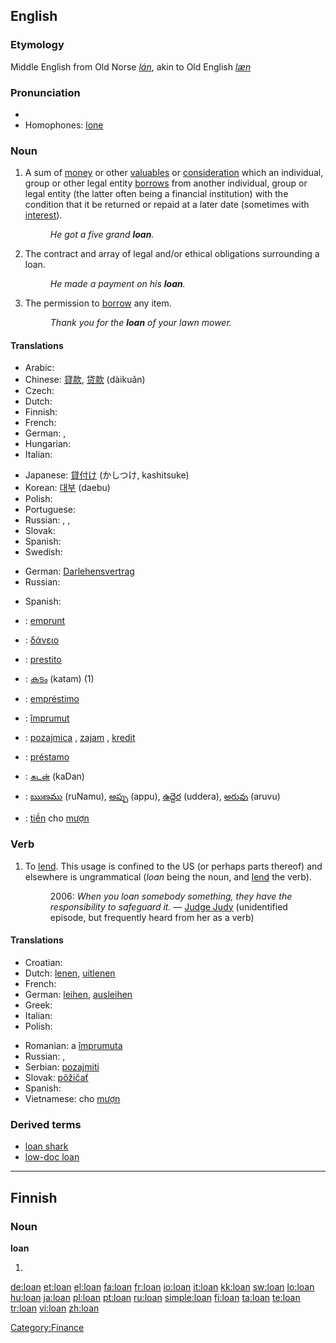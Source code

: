 {{also|loán|loạn}}
==English==

===Etymology===
Middle English from Old Norse ''[[lán]]'', akin to Old English ''[[læn]]''

===Pronunciation===
* {{audio|en-us-loan.ogg|Audio (US)}}
* Homophones: [[lone]]

===Noun===
{{en-noun}}

# {{banking|finance}} A sum of [[money]] or other [[valuables]] or [[consideration]] which an individual, group or other legal entity [[borrow]]s from another individual, group or legal entity (the latter often being a financial institution) with the condition that it be returned or repaid at a later date (sometimes with [[interest]]).
#: ''He got a five grand '''loan'''.''
# The contract and array of legal and/or ethical obligations surrounding a loan.
#: ''He made a payment on his '''loan'''.''
# The permission to [[borrow]] any item.
#: ''Thank you for the '''loan''' of your lawn mower.''

====Translations====
{{trans-top|borrowed sum of money or other valuables}}
* Arabic: {{Arab|[[قرض]]}} {{IPAchar|(qarḍ)}} {{m}}
* Chinese: [[貸款]], [[贷款]] (dàikuǎn)
* Czech: {{t-|cs|půjčka|f}}
* Dutch: {{t+|nl|lening|f}}
* Finnish: {{t+|fi|laina}}
* French: {{t+|fr|prêt|m}}
* German: {{t|de|Anleihe|f}}, {{t-|de|Darlehen|n}}
* Hungarian: {{t+|hu|kölcsön}}
* Italian: {{t+|it|prestito|m}}
{{trans-mid}}
* Japanese: [[貸付け]] (かしつけ, kashitsuke)
* Korean: [[대부]] (daebu)
* Polish: {{t|pl|pożyczka|f}}
* Portuguese: {{t|pt|empréstimo|m}}
* Russian: {{t+|ru|заём|m|tr=zajóm|sc=Cyrl}}, {{t+|ru|ссуда|f|tr=ssúda|sc=Cyrl}}, {{t+|ru|кредит|f|tr=kredít|sc=Cyrl}}
* Slovak: {{t-|sk|pôžička|f}}
* Spanish: {{t-|es|préstamo|m}}
* Swedish: {{t-|sv|lån|n}}
{{trans-bottom}}

{{trans-top|contract and array of legal and/or ethical obligations surrounding a loan}}
* German: [[Darlehensvertrag]] {{m}}
* Russian: {{t+|ru|заём|m|tr=zajóm|sc=Cyrl}}
{{trans-mid}}
* Spanish: {{t-|es|préstamo|m}}
{{trans-bottom}}

{{trans-top|permission to borrow any item}}
{{trans-mid}}
{{trans-bottom}}

{{checktrans-top}}
* {{ttbc|French}}: [[emprunt]] {{m}}
* {{ttbc|Greek}}: [[δάνειο]] {{n}}
* {{ttbc|Italian}}: [[prestito]] {{m}}
* {{ttbc|Malayalam}}: [[കടം]] (katam) (1)
* {{ttbc|Portuguese}}: [[empréstimo]] {{m}}
{{checktrans-mid}}
* {{ttbc|Romanian}}: [[împrumut]] {{n}}
* {{ttbc|Serbian}}: [[pozajmica]] {{f}}, [[zajam]] {{m}}, [[kredit]] {{m}}
* {{ttbc|Spanish}}: [[préstamo]] {{m}}
* {{ttbc|Tamil}}: [[கடன்]] (kaDan)
* {{ttbc|Telugu}}: [[ఋణము]] (ruNamu), [[అప్పు]] (appu), [[ఉద్దెర]] (uddera), [[అరువు]] (aruvu)
* {{ttbc|Vietnamese}}: [[tiền]] cho [[mượn]]
{{checktrans-bottom}}

===Verb===
{{en-verb|loans|loaning|loaned}}

# {{US}} To [[lend]].  This usage is confined to the US (or perhaps parts thereof) and elsewhere is ungrammatical (''loan'' being the noun, and [[lend]] the verb).
#: 2006: ''When you loan somebody something, they have the responsibility to safeguard it.'' &mdash; [[w:Judge Judy|Judge Judy]] (unidentified episode, but frequently heard from her as a verb)

====Translations====
{{trans-top|to lend}}
* Croatian: {{t-|hr|posuditi}}
* Dutch: [[lenen]], [[uitlenen]]
* French: {{t+|fr|prêter}}
* German: [[leihen]], [[ausleihen]]
* Greek: {{t+|el|δανείζω|sc=Grek}}
* Italian: {{t+|it|prestare}}
* Polish: {{t+|pl|pożyczać}}
{{trans-mid}}
* Romanian: a [[împrumuta]]
* Russian: {{t|ru|ссужать|tr=ssužát’|sc=Cyrl}}, {{t-|ru|давать взаймы|tr=davát’ vzajmý|sc=Cyrl}}
* Serbian: [[pozajmiti]]
* Slovak: [[pôžičať]]
* Spanish: {{t-|es|prestar}}
* Vietnamese: cho [[mượn]]
{{trans-bottom}}

===Derived terms===
* [[loan shark]]
* [[low-doc loan]]

[[Category:Finance]]

----

==Finnish==

===Noun===
'''loan'''

# {{fi-form of|loka|type=noun|case=genitive|pl=singular}}

[[de:loan]]
[[et:loan]]
[[el:loan]]
[[fa:loan]]
[[fr:loan]]
[[io:loan]]
[[it:loan]]
[[kk:loan]]
[[sw:loan]]
[[lo:loan]]
[[hu:loan]]
[[ja:loan]]
[[pl:loan]]
[[pt:loan]]
[[ru:loan]]
[[simple:loan]]
[[fi:loan]]
[[ta:loan]]
[[te:loan]]
[[tr:loan]]
[[vi:loan]]
[[zh:loan]]
